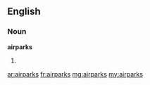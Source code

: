 ==English==

===Noun===
'''airparks'''

# {{plural of|[[airpark]]}}

[[ar:airparks]]
[[fr:airparks]]
[[mg:airparks]]
[[my:airparks]]
